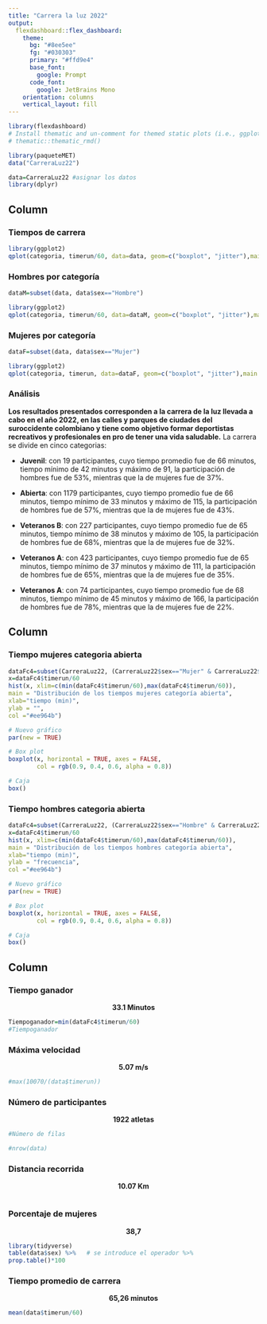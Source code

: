 ```yaml
---
title: "Carrera la luz 2022"
output: 
  flexdashboard::flex_dashboard:
    theme:
      bg: "#8ee5ee"
      fg: "#030303" 
      primary: "#ffd9e4"
      base_font:
        google: Prompt
      code_font:
        google: JetBrains Mono
    orientation: columns
    vertical_layout: fill
---
```


```r
library(flexdashboard)
# Install thematic and un-comment for themed static plots (i.e., ggplot2)
# thematic::thematic_rmd()
```

```r
library(paqueteMET)
data("CarreraLuz22")

data=CarreraLuz22 #asignar los datos
library(dplyr)
```


Column {data-width=650 .tabset}
-----------------------------------------------------------------------

### Tiempos de carrera

```r
library(ggplot2)
qplot(categoria, timerun/60, data=data, geom=c("boxplot", "jitter"),main = "Tiempo de carreras por categoría",xlab="Categoria",ylab = "Tiempo(min)",col = categoria)
```

### Hombres por categoría

```r
dataM=subset(data, data$sex=="Hombre")

library(ggplot2)
qplot(categoria, timerun/60, data=dataM, geom=c("boxplot", "jitter"),main = "Tiempo de carreras de hombres por categoría",xlab="Categoria",ylab = "Tiempo(min)",col = categoria)
```

### Mujeres por categoría

```r
dataF=subset(data, data$sex=="Mujer")

library(ggplot2)
qplot(categoria, timerun, data=dataF, geom=c("boxplot", "jitter"),main = "Tiempo de carreras de mujeres por categoría",xlab="Categoria",ylab = "Tiempo(min)",col = categoria)
```

### Análisis

**Los resultados presentados corresponden a la carrera de la luz llevada a cabo en el año 2022, en las calles y parques de ciudades del suroccidente colombiano y tiene como objetivo formar deportistas recreativos y profesionales en pro de tener una vida saludable.** 
La carrera se divide en cinco categorias:

+ **Juvenil**: con 19 participantes, cuyo tiempo promedio fue de 66 minutos, tiempo mínimo de 42 minutos y máximo  de 91, la participación de hombres fue de 53%, mientras que la de mujeres fue de 37%.

+ **Abierta**: con 1179 participantes, cuyo tiempo promedio fue de 66 minutos, tiempo mínimo de 33 minutos y máximo  de 115, la participación de hombres fue de 57%, mientras que la de mujeres fue de 43%.

+ **Veteranos B**: con 227 participantes, cuyo tiempo promedio fue de 65 minutos, tiempo mínimo de 38 minutos y máximo  de 105, la participación de hombres fue de 68%, mientras que la de mujeres fue de 32%.

+ **Veteranos A**: con 423 participantes, cuyo tiempo promedio fue de 65 minutos, tiempo mínimo de 37 minutos y máximo  de 111, la participación de hombres fue de 65%, mientras que la de mujeres fue de 35%.

+ **Veteranos A**: con 74 participantes, cuyo tiempo promedio fue de 68 minutos, tiempo mínimo de 45 minutos y máximo  de 166, la participación de hombres fue de 78%, mientras que la de mujeres fue de 22%.



Column {data-width=250.tabset}
----------------------------------------------------------------------

### Tiempo mujeres categoria abierta

```r
dataFc4=subset(CarreraLuz22, (CarreraLuz22$sex=="Mujer" & CarreraLuz22$categoria=="2. Abierta")) # dataset de mujeres
x=dataFc4$timerun/60
hist(x, xlim=c(min(dataFc4$timerun/60),max(dataFc4$timerun/60)),
main = "Distribución de los tiempos mujeres categoría abierta",
xlab="tiempo (min)",
ylab = "",
col ="#ee964b")

# Nuevo gráfico
par(new = TRUE)

# Box plot
boxplot(x, horizontal = TRUE, axes = FALSE,
        col = rgb(0.9, 0.4, 0.6, alpha = 0.8))

# Caja
box()
```

### Tiempo hombres categoria abierta

```r
dataFc4=subset(CarreraLuz22, (CarreraLuz22$sex=="Hombre" & CarreraLuz22$categoria=="2. Abierta")) # dataset de mujeres
x=dataFc4$timerun/60
hist(x, xlim=c(min(dataFc4$timerun/60),max(dataFc4$timerun/60)),
main = "Distribución de los tiempos hombres categoría abierta",
xlab="tiempo (min)",
ylab = "frecuencia",
col ="#ee964b")

# Nuevo gráfico
par(new = TRUE)

# Box plot
boxplot(x, horizontal = TRUE, axes = FALSE,
        col = rgb(0.9, 0.4, 0.6, alpha = 0.8))

# Caja
box()
```


Column {data-width=180}
-----------------------------------------------------------------------

### Tiempo ganador
<center>
**33.1 Minutos**
</center>
```r
Tiempoganador=min(dataFc4$timerun/60)
#Tiempoganador
```

### Máxima velocidad

<center>
**5.07 m/s**
</center>
```r
#max(10070/(data$timerun))
```

### Número de participantes

<center>
**1922 atletas**
</center>
```r
#Número de filas

#nrow(data)

```

### Distancia recorrida
<center>
**10.07 Km**
</center>
```r

```

### Porcentaje de mujeres
<center>
**38,7**
</center>
```r
library(tidyverse)
table(data$sex) %>%   # se introduce el operador %>%
prop.table()*100


```

### Tiempo promedio de carrera
<center>
**65,26 minutos**
</center>
```r
mean(data$timerun/60)
```
